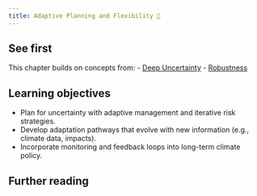 ```yaml
---
title: Adaptive Planning and Flexibility 🚧
---
```


## See first {.unnumbered}

This chapter builds on concepts from:
- [Deep Uncertainty](/chapters/risk/deep-uncertainty.qmd)
- [Robustness](/chapters/risk/robustness.qmd)

## Learning objectives {.unnumbered}

- Plan for uncertainty with adaptive management and iterative risk strategies.
- Develop adaptation pathways that evolve with new information (e.g., climate data, impacts).
- Incorporate monitoring and feedback loops into long-term climate policy.

## Further reading {.unnumbered}
